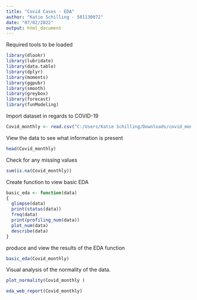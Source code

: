 ---
title: "Covid Cases - EDA"
author: "Katie Schilling - 501130072"
date: "07/02/2022"
output: html_document
---
Required tools to be loaded
```{r}
library(dlookr)
library(lubridate)
library(data.table)
library(dplyr)
library(moments)
library(ggpubr)
library(smooth)
library(greybox)
library(forecast)
library(funModeling)
```

Import dataset in regards to COVID-19
```{r}
Covid_monthly <- read.csv("C:/Users/Katie Schilling/Downloads/covid_monthly_clean.csv")
```

View the data to see what information is present
```{r}
head(Covid_monthly)
```

Check for any missing values
```{r}
sum(is.na(Covid_monthly))
```
Create function to view basic EDA
```{r}
basic_eda <- function(data)
{
  glimpse(data)
  print(status(data))
  freq(data) 
  print(profiling_num(data))
  plot_num(data)
  describe(data)
}  
```


produce and view the results of the EDA function
```{r}
basic_eda(Covid_monthly)
```

Visual analysis of the normality of the data.  
```{r}
plot_normality(Covid_monthly )
```

```{r}
eda_web_report(Covid_monthly)
```
